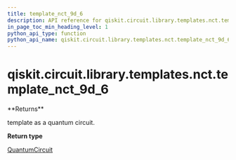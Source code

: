 ```yaml
---
title: template_nct_9d_6
description: API reference for qiskit.circuit.library.templates.nct.template_nct_9d_6
in_page_toc_min_heading_level: 1
python_api_type: function
python_api_name: qiskit.circuit.library.templates.nct.template_nct_9d_6
---
```


<span id="qiskit-circuit-library-templates-nct-template-nct-9d-6" />

# qiskit.circuit.library.templates.nct.template\_nct\_9d\_6

<Function id="qiskit.circuit.library.templates.nct.template_nct_9d_6" github="https://github.com/qiskit/qiskit/tree/stable/0.16/qiskit/circuit/library/templates/nct/template_nct_9d_6.py" signature="template_nct_9d_6()">
  **Returns**

  template as a quantum circuit.

  **Return type**

  [QuantumCircuit](qiskit.circuit.QuantumCircuit "qiskit.circuit.QuantumCircuit")
</Function>

